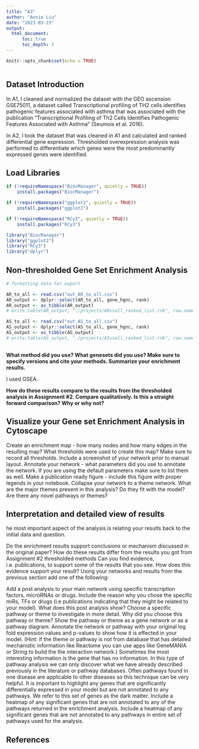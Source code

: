```yaml
---
title: "A3"
author: "Annie Liu"
date: "2023-03-23"
output: 
  html_document:
      toc: true
      toc_depth: 3
---
```


```r
knitr::opts_chunk$set(echo = TRUE)
```

``` r

```

## Dataset Introduction

In A1, I cleaned and normalized the dataset with the GEO ascension GSE75011, a dataset called Transcriptional profiling of TH2 cells identifies pathogenic features associated with asthma that was associated with the publication "Transcriptional Profiling of Th2 Cells Identifies Pathogenic Features Associated with Asthma" (Seumois et al. 2016). 

In A2, I took the dataset that was cleaned in A1 and calculated and ranked differential gene expression. Thresholded overexpression analysis was performed to differentiate which genes were the most predominantly expressed genes were identified.


## Load Libraries
``` r
if (!requireNamespace("BiocManager", quietly = TRUE))
    install.packages("BiocManager")

if (!requireNamespace("ggplot2", quietly = TRUE))
    install.packages("ggplot2")

if (!requireNamespace("RCy3", quietly = TRUE))
    install.packages("RCy3")

library("BiocManager")
library("ggplot2")
library("RCy3")
library("dplyr")

```


## Non-thresholded Gene Set Enrichment Analysis 

``` r

# formatting data for export

AR_to_all <- read.csv("out_AR_to_all.csv")
AR_output <- dplyr::select(AR_to_all, gene_hgnc, rank)
AR_output <- as_tibble(AR_output)
# write.table(AR_output, "./projects/ARvsall_ranked_list.rnk", row.names = FALSE, quote = FALSE, sep="\t")

AS_to_all <- read.csv("out_AS_to_all.csv")
AS_output <- dplyr::select(AS_to_all, gene_hgnc, rank)
AS_output <- as_tibble(AS_output)
# write.table(AS_output, "./projects/ASvsall_ranked_list.rnk", row.names = FALSE, quote = FALSE, sep="\t")
            

```


**What method did you use? What genesets did you use? Make sure to specify versions and cite your methods. Summarize your enrichment results.**

I used GSEA.

**How do these results compare to the results from the thresholded analysis in Assignment #2. Compare qualitatively. Is this a straight forward comparison? Why or why not?**



## Visualize your Gene set Enrichment Analysis in Cytoscape

Create an enrichment map - how many nodes and how many edges in the resulting map? What thresholds were used to create this map? Make sure to record all thresholds. Include a screenshot of your network prior to manual layout.
Annotate your network - what parameters did you use to annotate the network. If you are using the default parameters make sure to list them as well.
Make a publication ready figure - include this figure with proper legends in your notebook.
Collapse your network to a theme network. What are the major themes present in this analysis? Do they fit with the model? Are there any novel pathways or themes?

## Interpretation and detailed view of results


he most important aspect of the analysis is relating your results back to the initial data and question.

Do the enrichment results support conclusions or mechanism discussed in the original paper? How do these results differ from the results you got from Assignment #2 thresholded methods
Can you find evidence, i.e. publications, to support some of the results that you see. How does this evidence support your result?
Using your networks and results from the previous section add one of the following:

Add a post analysis to your main network using specific transcription factors, microRNAs or drugs. Include the reason why you chose the specific miRs, TFs or drugs (i.e publications indicating that they might be related to your model). What does this post analysis show?
Choose a specific pathway or theme to investigate in more detail. Why did you choose this pathway or theme? Show the pathway or theme as a gene network or as a pathway diagram. Annotate the network or pathway with your original log fold expression values and p-values to show how it is effected in your model. (Hint: if the theme or pathway is not from database that has detailed mechanistic information like Reactome you can use apps like GeneMANIA or String to build the the interaction network.)
Sometimes the most interesting information is the gene that has no information. In this type of pathway analysis we can only discover what we have already described previously in the literature or pathway databases. Often pathways found in one disease are applicable to other diseases so this technique can be very helpful. It is important to highlight any genes that are significantly differentially expressed in your model but are not annotated to any pathways. We refer to this set of genes as the dark matter.
Include a heatmap of any significant genes that are not annotated to any of the pathways returned in the enrichment analysis.
Include a heatmap of any significant genes that are not annotated to any pathways in entire set of pathways used for the analysis.


## References

